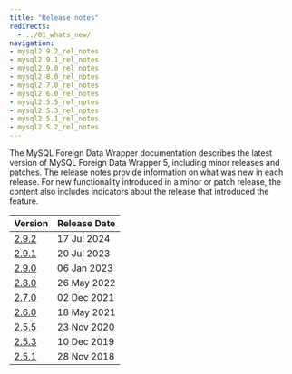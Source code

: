 ```yaml
---
title: "Release notes"
redirects:
  - ../01_whats_new/
navigation:
- mysql2.9.2_rel_notes
- mysql2.9.1_rel_notes
- mysql2.9.0_rel_notes
- mysql2.8.0_rel_notes
- mysql2.7.0_rel_notes
- mysql2.6.0_rel_notes
- mysql2.5.5_rel_notes
- mysql2.5.3_rel_notes
- mysql2.5.1_rel_notes
- mysql2.5.2_rel_notes
---
```


The MySQL Foreign Data Wrapper documentation describes the latest version of MySQL Foreign Data Wrapper 5, including minor releases and patches. The release notes provide information on what was new in each release. For new functionality introduced in a minor or patch release, the content also includes indicators about the release that introduced the feature.

| Version                       | Release Date | 
| ----------------------------- | ------------ | 
| [2.9.2](mysql2.9.2_rel_notes) | 17 Jul 2024 |
| [2.9.1](mysql2.9.1_rel_notes) | 20 Jul 2023 |
| [2.9.0](mysql2.9.0_rel_notes) | 06 Jan 2023 |
| [2.8.0](mysql2.8.0_rel_notes) | 26 May 2022 |
| [2.7.0](mysql2.7.0_rel_notes) | 02 Dec 2021 |
| [2.6.0](mysql2.6.0_rel_notes) | 18 May 2021 |
| [2.5.5](mysql2.5.5_rel_notes) | 23 Nov 2020 |
| [2.5.3](mysql2.5.3_rel_notes) | 10 Dec 2019 |
| [2.5.1](mysql2.5.1_rel_notes) | 28 Nov 2018 |